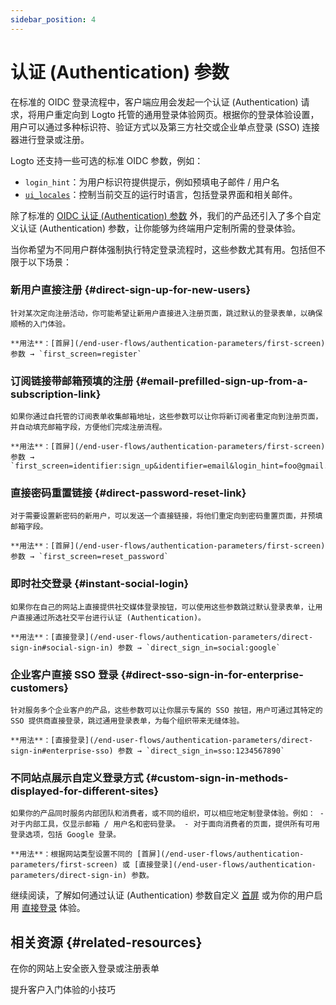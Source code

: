 ```yaml
---
sidebar_position: 4
---
```


# 认证 (Authentication) 参数

在标准的 OIDC 登录流程中，客户端应用会发起一个认证 (Authentication) 请求，将用户重定向到 Logto 托管的通用登录体验网页。根据你的登录体验设置，用户可以通过多种标识符、验证方式以及第三方社交或企业单点登录 (SSO) 连接器进行登录或注册。

Logto 还支持一些可选的标准 OIDC 参数，例如：

- `login_hint`：为用户标识符提供提示，例如预填电子邮件 / 用户名
- [`ui_locales`](/end-user-flows/authentication-parameters/ui-locales)：控制当前交互的运行时语言，包括登录界面和相关邮件。

除了标准的 [OIDC 认证 (Authentication) 参数](https://openid.net/specs/openid-connect-core-1_0.html#AuthRequest) 外，我们的产品还引入了多个自定义认证 (Authentication) 参数，让你能够为终端用户定制所需的登录体验。

当你希望为不同用户群体强制执行特定登录流程时，这些参数尤其有用。包括但不限于以下场景：

### 新用户直接注册 \{#direct-sign-up-for-new-users}

    针对某次定向注册活动，你可能希望让新用户直接进入注册页面，跳过默认的登录表单，以确保顺畅的入门体验。

    **用法**：[首屏](/end-user-flows/authentication-parameters/first-screen) 参数 → `first_screen=register`

### 订阅链接带邮箱预填的注册 \{#email-prefilled-sign-up-from-a-subscription-link}

    如果你通过自托管的订阅表单收集邮箱地址，这些参数可以让你将新订阅者重定向到注册页面，并自动填充邮箱字段，方便他们完成注册流程。

    **用法**：[首屏](/end-user-flows/authentication-parameters/first-screen) 参数 → `first_screen=identifier:sign_up&identifier=email&login_hint=foo@gmail.com`

### 直接密码重置链接 \{#direct-password-reset-link}

    对于需要设置新密码的新用户，可以发送一个直接链接，将他们重定向到密码重置页面，并预填邮箱字段。

    **用法**：[首屏](/end-user-flows/authentication-parameters/first-screen) 参数 → `first_screen=reset_password`

### 即时社交登录 \{#instant-social-login}

    如果你在自己的网站上直接提供社交媒体登录按钮，可以使用这些参数跳过默认登录表单，让用户直接通过所选社交平台进行认证 (Authentication)。

    **用法**：[直接登录](/end-user-flows/authentication-parameters/direct-sign-in#social-sign-in) 参数 → `direct_sign_in=social:google`

### 企业客户直接 SSO 登录 \{#direct-sso-sign-in-for-enterprise-customers}

    针对服务多个企业客户的产品，这些参数可以让你展示专属的 SSO 按钮，用户可通过其特定的 SSO 提供商直接登录，跳过通用登录表单，为每个组织带来无缝体验。

    **用法**：[直接登录](/end-user-flows/authentication-parameters/direct-sign-in#enterprise-sso) 参数 → `direct_sign_in=sso:1234567890`

### 不同站点展示自定义登录方式 \{#custom-sign-in-methods-displayed-for-different-sites}

    如果你的产品同时服务内部团队和消费者，或不同的组织，可以相应地定制登录体验。例如： - 对于内部工具，仅显示邮箱 / 用户名和密码登录。 - 对于面向消费者的页面，提供所有可用登录选项，包括 Google 登录。

    **用法**：根据网站类型设置不同的 [首屏](/end-user-flows/authentication-parameters/first-screen) 或 [直接登录](/end-user-flows/authentication-parameters/direct-sign-in) 参数。

继续阅读，了解如何通过认证 (Authentication) 参数自定义 [首屏](/end-user-flows/authentication-parameters/first-screen) 或为你的用户启用 [直接登录](/end-user-flows/authentication-parameters/direct-sign-in) 体验。

## 相关资源 \{#related-resources}

<Url href="https://blog.logto.io/embed-login-or-registration-forms-securely-on-your-site">
  在你的网站上安全嵌入登录或注册表单
</Url>

<Url href="https://blog.logto.io/authentication-parameters">提升客户入门体验的小技巧</Url>
